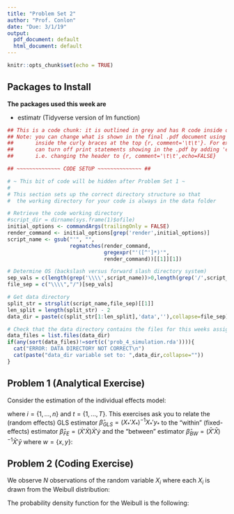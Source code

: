 ```yaml
---
title: "Problem Set 2"
author: "Prof. Conlon"
date: "Due: 3/1/19"
output:
  pdf_document: default
  html_document: default
---
```


```r
knitr::opts_chunk$set(echo = TRUE)
```


\newcommand{\E}[1]{\ensuremath{\mathbb{E}\big[#1\big]}}
\newcommand{\Emeasure}[2]{\ensuremath{\mathbb{E}_{#1}\big[#2\big]}}

## Packages to Install


**The packages used this week are**

* estimatr (Tidyverse version of lm function)

```r

## This is a code chunk: it is outlined in grey and has R code inside of it
## Note: you can change what is shown in the final .pdf document using arguments 
##       inside the curly braces at the top {r, comment='\t\t'}. For example, you 
##       can turn off print statements showing in the .pdf by adding 'echo=False' 
##       i.e. changing the header to {r, comment='\t\t',echo=FALSE}

## ~~~~~~~~~~~~~~ CODE SETUP ~~~~~~~~~~~~~~ ##

# ~ This bit of code will be hidden after Problem Set 1 ~
#
# This section sets up the correct directory structure so that
#  the working directory for your code is always in the data folder

# Retrieve the code working directory
#script_dir = dirname(sys.frame(1)$ofile)
initial_options <- commandArgs(trailingOnly = FALSE)
render_command <- initial_options[grep('render',initial_options)]
script_name <- gsub("'", "", 
                    regmatches(render_command, 
                               gregexpr("'([^']*)'",
                               render_command))[[1]][1])

# Determine OS (backslash versus forward slash directory system)
sep_vals = c(length(grep('\\\\',script_name))>0,length(grep('/',script_name))>0)
file_sep = c("\\\\","/")[sep_vals]

# Get data directory
split_str = strsplit(script_name,file_sep)[[1]]
len_split = length(split_str) - 2
data_dir = paste(c(split_str[1:len_split],'data',''),collapse=file_sep)

# Check that the data directory contains the files for this weeks assignment
data_files = list.files(data_dir)
if(any(sort(data_files)!=sort(c('prob_4_simulation.rda')))){
  cat("ERROR: DATA DIRECTORY NOT CORRECT\n")
  cat(paste("data_dir variable set to: ",data_dir,collapse=""))
}

```


## Problem 1 (Analytical Exercise)

Consider the estimation of the individual effects model:

\begin{align*}
	y_{it} = x_{it}'\beta + \alpha_{i} + \epsilon_{it} \mbox{,     } \E{\epsilon \vert x_{it},\alpha_{i}} = 0
\end{align*}
where $i=\{1,...,n\}$ and $t=\{1,...,T\}$.
\newline
This exercises ask you to relate the (random effects) GLS estimator $\hat{\beta}_{GLS}=(X_{*}'X_{*})^{-1}X_{*}'y_{*}$ to the "within" (fixed-effects) estimator $\hat{\beta}_{FE}=(\dot{X}'\dot{X})\dot{X}'\dot{y}$ and the "between" estimator $\hat{\beta}_{BW}=(\bar{X}'\bar{X})^{-1}\bar{X}'\bar{y}$ where $w=\{x,y\}$:
\begin{align*}
	\bar{w}_{i} &:= \frac{1}{T} \sum_{i=1}^{T} w_{i} \\
	\dot{w}_{i} &:= w_{it} - \bar{w}_{i} \\
	w_{it,*} &:= w_{it} - (1-\lambda)\bar{w}_{i} \\
	\lambda^{2} &= \frac{Var(\epsilon)}{T\,Var(\alpha_{i}) + Var(\epsilon_{it})}
\end{align*}

\begin{enumerate}
	\item Express the GLS estimator in terms of $\bar{X}$, $\dot{X}$, $\bar{y}$, $\dot{y}$, $\lambda$, and $T$.
	\item Show that there is a matrix R depending on $\bar{X}$, $\dot{X}$, $\lambda$ and $T$ such that the GLS estimator is a weighted average of the "within" and "between" estimators: 
	\begin{align*}
		\hat{\beta}_{GLS} = R \hat{\beta}_{FE} + (I-R)\hat{B}_{W}
	\end{align*}
	\item What happens to the relative weights on the "within" and "between" estimators as we increase the sample size, i.e. $T \to \infty$?
	\item Suppose that the random effects assumption $\E{\alpha_{i} \vert x_{i1,...,x_{iT}}} = 0$ does not hold. Characterize the bias of the estimators $\hat{\beta}_{FE}$, $\hat{\beta}_{W}$. (Note: An estimator $\hat{\beta}$ is unbiased if $\E{\hat{\beta}}=\beta$)
	\item Use your result from $(d)$ to give a formula for the bias of our random effects estimator $\hat{\beta}_{GLS}$. What happens to the bias as $T \to \infty$.
\end{enumerate}

## Problem 2 (Coding Exercise)

We observe $N$ observations of the random variable $X_{i}$ where each $X_{i}$ is drawn from the Weibull distribution:

\begin{align*}
	X_{i} \sim W(\gamma)
\end{align*}

The probability density function for the Weibull is the following:

\begin{align*}
	f(x;\gamma) = \gamma x^{\gamma - 1} \exp(-(x^{\gamma})) \;\; ; x \geq 0 , \gamma > 0
\end{align*}

\begin{enumerate}
	\item Assume our $N$ observations are independent and identically distributed, what is the log-likelihood function?
	\item Calculate the gradient (or first derivative) of your log-likelihood function.
	\item Using the first order condition, what is the MLE estimator for $\gamma$?
	\item Verify that the second order condition guarantees a unique global solution. 
	\item In R, I want you to write a function called mle\_weibull that takes two arguments $(X,\gamma)$, where $X$ is a vector of data and $\gamma$ is a scalar. The function returns the value of the log-likelihood function you derived in the last part.
	\item Optimiziation routines can either be given a first derivative (or gradient) or the optimization routines calculate numerical derivatives. We will be using the R function $optim$, which accepts the first derivative as an argument $gr$. 
	\begin{itemize}
		\item[a.] We first want you to run $optim$ without supplying a first derivative (leaving gr out of the function). Note, to run optim you will need to supply your data $X$ as an additional parameter at the end of the function. We have provided you with simulated data in the file 'prob\_4\_simulation.rda' located in the data folder. 
		\item[b.]  We now want you to create a new function called gradient, which takes the same two arguments as your likelihood function. Now calculate the MLE using optim with the gradient.
		\item[c.] Compare both the number of iterations until convergence and your estimated $\gamma$ values from both runs. 	
	\end{itemize}
\end{enumerate}



